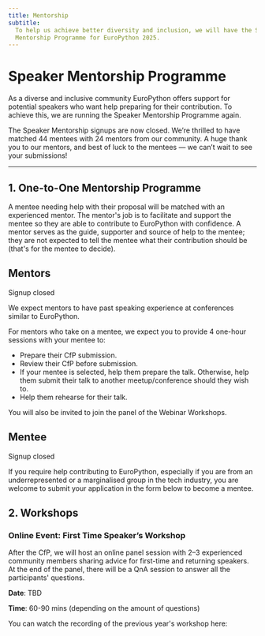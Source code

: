 ```yaml
---
title: Mentorship
subtitle:
  To help us achieve better diversity and inclusion, we will have the Speaker
  Mentorship Programme for EuroPython 2025.
---
```


# Speaker Mentorship Programme

As a diverse and inclusive community EuroPython offers support for potential
speakers who want help preparing for their contribution. To achieve this, we
are running the Speaker Mentorship Programme again.

The Speaker Mentorship signups are now closed. We’re thrilled to have matched 44 mentees with 24 mentors from our community. A huge thank you to our mentors, and best of luck to the mentees — we can’t wait to see your submissions!


---

## 1. One-to-One Mentorship Programme

A mentee needing help with their proposal will be matched with an experienced
mentor. The mentor's job is to facilitate and support the mentee so they are
able to contribute to EuroPython with confidence. A mentor serves as the guide,
supporter and source of help to the mentee; they are not expected to tell the
mentee what their contribution should be (that's for the mentee to decide).

## Mentors

<div class="text-center">
    <ButtonLink disabled>Signup closed</ButtonLink>
</div>

We expect mentors to have past speaking experience at conferences similar to
EuroPython.

For mentors who take on a mentee, we expect you to provide 4 one-hour sessions
with your mentee to:

- Prepare their CfP submission.
- Review their CfP before submission.
- If your mentee is selected, help them prepare the talk. Otherwise, help them
  submit their talk to another meetup/conference should they wish to.
- Help them rehearse for their talk.

You will also be invited to join the panel of the Webinar Workshops.


## Mentee

<div class="text-center">
    <ButtonLink disabled>Signup closed</ButtonLink>
</div>

If you require help contributing to EuroPython, especially if you are from an
underrepresented or a marginalised group in the tech industry, you are welcome
to submit your application in the form below to become a mentee.

## 2. Workshops

### Online Event: First Time Speaker’s Workshop
After the CfP, we will host an online panel session with 2–3 experienced community members sharing advice for first-time and returning speakers. At the end of the panel, there will be a QnA session to answer all the participants' questions.

**Date**: TBD

**Time**: 60-90 mins (depending on the amount of questions)

You can watch the recording of the previous year's workshop here:

<YouTube id="pW9aezM9DzA"/>
